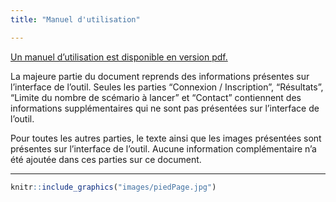 ```yaml
---
title: "Manuel d'utilisation"

---
```


<a href="files/pdf/ManuelUtilisation2.pdf" target="blank">Un manuel d'utilisation est disponible en version pdf.</a>

La majeure partie du document reprends des informations présentes sur l’interface de l’outil. Seules les parties "Connexion / Inscription", "Résultats", "Limite du nombre de scémario à lancer" et "Contact" contiennent des informations supplémentaires qui ne sont pas présentées sur l’interface de l’outil.  

Pour toutes les autres parties, le texte ainsi que les images présentées sont présentes sur l’interface de l’outil. Aucune information complémentaire n’a été ajoutée dans ces parties sur ce document.


----------
```r
knitr::include_graphics("images/piedPage.jpg")
```
